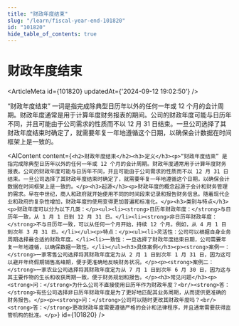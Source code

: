 ```yaml
---
title: "财政年度结束"
slug: "/learn/fiscal-year-end-101820"
id: "101820"
hide_table_of_contents: true
---
```



# 财政年度结束

<ArticleMeta id={101820} updatedAt={'2024-09-12 19:02:50'} />
<div className='border-solid border-b border-t-0 my-4 border-[var(--ifm-color-gray-300)]' />

“财政年度结束” 一词是指完成除典型日历年以外的任何一年或 12 个月的会计周期。财政年度通常是用于计算年度财务报表的期间。公司的财政年度可能与日历年不同，并且可能由于公司需求的性质而不以 12 月 31 日结束。一旦公司选择了其财政年度结束时确定了，就需要年复一年地遵循这个日期，以确保会计数据在时间框架上是一致的。

<AIContent content={`<h2>财政年度结束</h2><h3>定义</h3><p>“财政年度结束” 是指完成除典型日历年以外的任何一年或 12 个月的会计周期。财政年度通常用于计算年度财务报表。公司的财政年度可能与日历年不同，并且可能由于公司需求的性质而不以 12 月 31 日结束。一旦公司选择了其财政年度结束时确定了，就需要年复一年地遵循这个日期，以确保会计数据在时间框架上是一致的。</p><h3>起源</h3><p>财政年度的概念起源于会计和财务管理的需求。早在中世纪，商人和政府就开始使用不同的时间段来记录和报告财务信息。随着现代企业和政府的复杂性增加，财政年度的使用变得更加普遍和标准化。</p><h3>类别与特点</h3><p>财政年度可以分为以下几类：</p><ul><li><strong>日历年财政年度：</strong>与日历年一致，从 1 月 1 日到 12 月 31 日。</li><li><strong>非日历年财政年度：</strong>不与日历年一致，可以从任何一个月开始，持续 12 个月。例如，从 4 月 1 日到次年 3 月 31 日。</li></ul><p>特点：</p><ul><li>灵活性：公司可以根据自身业务周期选择最合适的财政年度。</li><li>一致性：一旦选择了财政年度结束日期，公司需要年复一年地遵循，以确保数据一致性。</li></ul><h3>具体案例</h3><p><strong>案例一：</strong>一家零售公司选择将其财政年度定为从 2 月 1 日到次年 1 月 31 日，因为这可以避开年终假期销售高峰期，便于更准确地反映财务状况。</p><p><strong>案例二：</strong>一家农业公司选择将其财政年度定为从 7 月 1 日到次年 6 月 30 日，因为这与其主要作物的生长和收获周期一致，便于财务规划和报告。</p><h3>常见问题</h3><p><strong>问：</strong>为什么公司不直接使用日历年作为财政年度？<br/><strong>答：</strong>有些公司选择非日历年财政年度是为了更好地匹配其业务周期，从而提供更准确的财务报告。</p><p><strong>问：</strong>公司可以随时更改其财政年度吗？<br/><strong>答：</strong>更改财政年度需要遵循严格的会计和法律程序，并且通常需要获得监管机构的批准。</p>`} id={101820} />
